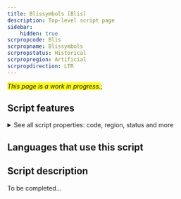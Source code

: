 ```yaml
---
title: Blissymbols [Blis]
description: Top-level script page
sidebar:
    hidden: true
scrpropcode: Blis
scrpropname: Blissymbols
scrpropstatus: Historical
scrpropregion: Artificial
scrpropdirection: LTR
---
```


<span style='background-color:yellow'>_This page is a work in progress._</span>;


## Script features

<details>
<summary> See all script properties: code, region, status and more</summary>
<ScriptInfo />
</details>

## Languages that use this script

<WsList script='Blis' wsMax='5' />

## Script description

To be completed...

